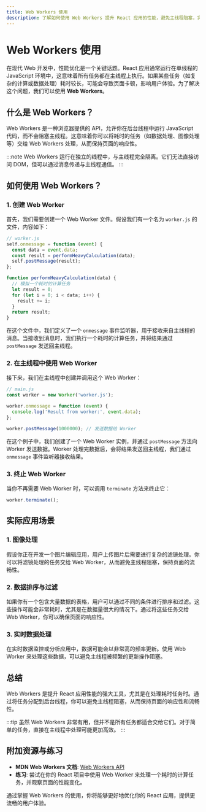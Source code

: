 ```yaml
---
title: Web Workers 使用
description: 了解如何使用 Web Workers 提升 React 应用的性能，避免主线程阻塞，实现多线程处理。
---
```


# Web Workers 使用

在现代 Web 开发中，性能优化是一个关键话题。React 应用通常运行在单线程的 JavaScript 环境中，这意味着所有任务都在主线程上执行。如果某些任务（如复杂的计算或数据处理）耗时较长，可能会导致页面卡顿，影响用户体验。为了解决这个问题，我们可以使用 **Web Workers**。

## 什么是 Web Workers？

Web Workers 是一种浏览器提供的 API，允许你在后台线程中运行 JavaScript 代码，而不会阻塞主线程。这意味着你可以将耗时的任务（如数据处理、图像处理等）交给 Web Workers 处理，从而保持页面的响应性。

:::note
Web Workers 运行在独立的线程中，与主线程完全隔离。它们无法直接访问 DOM，但可以通过消息传递与主线程通信。
:::

## 如何使用 Web Workers？

### 1. 创建 Web Worker

首先，我们需要创建一个 Web Worker 文件。假设我们有一个名为 `worker.js` 的文件，内容如下：

```javascript
// worker.js
self.onmessage = function (event) {
  const data = event.data;
  const result = performHeavyCalculation(data);
  self.postMessage(result);
};

function performHeavyCalculation(data) {
  // 模拟一个耗时的计算任务
  let result = 0;
  for (let i = 0; i < data; i++) {
    result += i;
  }
  return result;
}
```

在这个文件中，我们定义了一个 `onmessage` 事件监听器，用于接收来自主线程的消息。当接收到消息时，我们执行一个耗时的计算任务，并将结果通过 `postMessage` 发送回主线程。

### 2. 在主线程中使用 Web Worker

接下来，我们在主线程中创建并调用这个 Web Worker：

```javascript
// main.js
const worker = new Worker('worker.js');

worker.onmessage = function (event) {
  console.log('Result from worker:', event.data);
};

worker.postMessage(1000000); // 发送数据给 Worker
```

在这个例子中，我们创建了一个 Web Worker 实例，并通过 `postMessage` 方法向 Worker 发送数据。Worker 处理完数据后，会将结果发送回主线程，我们通过 `onmessage` 事件监听器接收结果。

### 3. 终止 Web Worker

当你不再需要 Web Worker 时，可以调用 `terminate` 方法来终止它：

```javascript
worker.terminate();
```

## 实际应用场景

### 1. 图像处理

假设你正在开发一个图片编辑应用，用户上传图片后需要进行复杂的滤镜处理。你可以将滤镜处理的任务交给 Web Worker，从而避免主线程阻塞，保持页面的流畅性。

### 2. 数据排序与过滤

如果你有一个包含大量数据的表格，用户可以通过不同的条件进行排序和过滤。这些操作可能会非常耗时，尤其是在数据量很大的情况下。通过将这些任务交给 Web Worker，你可以确保页面的响应性。

### 3. 实时数据处理

在实时数据监控或分析应用中，数据可能会以非常高的频率更新。使用 Web Worker 来处理这些数据，可以避免主线程被频繁的更新操作阻塞。

## 总结

Web Workers 是提升 React 应用性能的强大工具，尤其是在处理耗时任务时。通过将任务分配到后台线程，你可以避免主线程阻塞，从而保持页面的响应性和流畅性。

:::tip
虽然 Web Workers 非常有用，但并不是所有任务都适合交给它们。对于简单的任务，直接在主线程中处理可能更加高效。
:::

## 附加资源与练习

- **MDN Web Workers 文档**: [Web Workers API](https://developer.mozilla.org/en-US/docs/Web/API/Web_Workers_API)
- **练习**: 尝试在你的 React 项目中使用 Web Worker 来处理一个耗时的计算任务，并观察页面的性能变化。

通过掌握 Web Workers 的使用，你将能够更好地优化你的 React 应用，提供更流畅的用户体验。